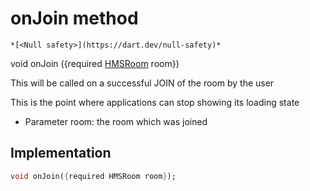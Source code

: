 # onJoin method

    *[<Null safety>](https://dart.dev/null-safety)*

void onJoin
({required [HMSRoom](../../hmssdk_flutter/HMSRoom-class) room})

<p>This will be called on a successful JOIN of the room by the user</p>
<p>This is the point where applications can stop showing its loading state</p>
<ul>
<li>Parameter room: the room which was joined</li>
</ul>

## Implementation

```dart
void onJoin({required HMSRoom room});
```

